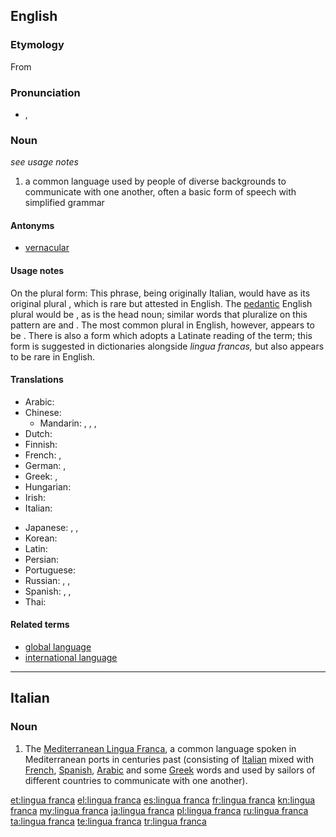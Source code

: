 ==English==
{{wikipedia}}

===Etymology===
From {{etyl|it}} {{term|lingua franca||Frankish language|lang=it}}

===Pronunciation===
* {{a|UK}} {{IPA|/ˈlɪŋ.ɡwə fɹæŋ.kə/}}, {{X-SAMPA|/"lIN.gw@ fr{N.k@/}}

===Noun===
{{en-noun|head=[[lingua]] [[franca]]|lingua francas|pl2=lingue franche|pl3=linguas franca|pl4=linguae francae}} ''see usage notes''

# a common language used by people of diverse backgrounds to communicate with one another, often a basic form of speech with simplified grammar

====Antonyms====
* [[vernacular]]

====Usage notes====
On the plural form: This phrase, being originally Italian, would have as its original plural {{term|lingue franche}}, which is rare but attested in English. The [[pedantic]] English plural would be {{term|linguas franca}}, as {{term|lingua||language}} is the head noun; similar words that pluralize on this pattern are {{term|son-in-law|sons-in-law}} and {{term|attorney general|attorneys general}}. The most common plural in English, however, appears to be {{term|lingua francas}}. There is also a form {{term|linguae francae}} which adopts a Latinate reading of the term; this form is suggested in dictionaries alongside ''lingua francas,'' but also appears to be rare in English.

====Translations====
{{trans-top|common language}}
* Arabic: {{t-|ar|لغة تواصل مشترك|f|tr=lúġat tawāṣul muštarak}}
* Chinese:
** Mandarin: {{t|cmn|通用語|sc=Hani}}, {{t|cmn|通用语|tr=tōngyòngyǔ|sc=Hani}}, {{t|cmn|交際語|sc=Hani}}, {{t|cmn|交际语|tr=jiāojìyǔ|sc=Hani}}
* Dutch: {{t-|nl|lingua franca}}
* Finnish: {{t-|fi|lingua franca}}
* French: {{t+|fr|lingua franca|f}}, {{t+|fr|langue véhiculaire|f}}
* German: {{t+|de|Lingua Franca|f}}, {{t+|de|Verkehrssprache|f}}
* Greek: {{t-|el|κοινή διάλεκτος}}, {{t-|el|κοινή γλώσσα}}
* Hungarian: {{t-|hu|közvetítőnyelv}}
* Irish: {{t-|ga|francbhéarla|m}}
* Italian: {{t-|it|lingua franca|f}}
{{trans-mid}}
* Japanese: {{t-|ja|リングワ・フランカ|tr=ringuwa-furanka}}, {{t-|ja|リンガフランカ|tr=ringafuranka}}, {{t-|ja|共通語|tr=きょうつうご, kyōtsūgo}}
* Korean: {{t-|ko|링구아 프랑카|tr=ringgua peurangka|sc=Kore}}
* Latin: {{t-|la|lingua franca|f}}
* Persian: {{t-|fa|زبان میانجی|tr=zabân-e miyânji|sc=fa-Arab}}
* Portuguese: {{t-|pt|lingua franca|f}}
* Russian: {{t-|ru|лингва-франка|f|tr=língva-fránka}} {{qualifier|indeclinable}}, {{t-|ru|общий язык|m|tr=óbščij jazýk}}, {{t-|ru|язык общения|m|alt=язык (межнационального) общения|tr=jazýk (mežnacionál'novo) obščénija}}
* Spanish: {{t-|es|lengua vehicular|f}}, {{t-|es|lengua franca|f}}, {{t+|es|lingua franca|f}}
* Thai: {{t-|th|ภาษากลาง|tr=paasăa glaang}}
{{trans-bottom}}

====Related terms====
* [[global language]]
* [[international language]]

----

==Italian==

===Noun===
{{wikipedia|lang=it}}
{{head|it|noun}} {{f|inv}}

# The [[:w:Mediterranean Lingua Franca|Mediterranean Lingua Franca]], a common language spoken in Mediterranean ports in centuries past (consisting of [[Italian]] mixed with [[French]], [[Spanish]], [[Arabic]] and some [[Greek]] words and used by sailors of different countries to communicate with one another).

[[et:lingua franca]]
[[el:lingua franca]]
[[es:lingua franca]]
[[fr:lingua franca]]
[[kn:lingua franca]]
[[my:lingua franca]]
[[ja:lingua franca]]
[[pl:lingua franca]]
[[ru:lingua franca]]
[[ta:lingua franca]]
[[te:lingua franca]]
[[tr:lingua franca]]